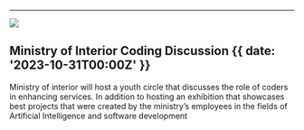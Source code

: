 
---

![](@/images/moi.jpg)

## Ministry of Interior Coding Discussion {{ date: '2023-10-31T00:00Z' }}

Ministry of interior will host a youth circle that discusses the role of coders in enhancing services. In addition to hosting an exhibition that showcases best projects that were created by the ministry’s employees in the fields of Artificial Intelligence and software development
